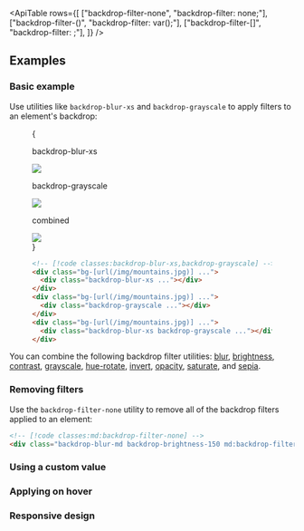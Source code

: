 

<ApiTable
  rows={[
    ["backdrop-filter-none", "backdrop-filter: none;"],
    ["backdrop-filter-(<custom-property>)", "backdrop-filter: var(<custom-property>);"],
    ["backdrop-filter-[<value>]", "backdrop-filter: <value>;"],
  ]}
/>

## Examples

### Basic example

Use utilities like `backdrop-blur-xs` and `backdrop-grayscale` to apply filters to an element's backdrop:

<Figure>

<Example padding={false}>
  {
    <div className="flex scroll-p-8 justify-start overflow-scroll sm:block sm:overflow-visible">
      <div className="flex shrink-0 items-center justify-around gap-6 p-8 font-mono font-bold sm:gap-4">
        <div className="flex shrink-0 flex-col items-center">
          <p className="mb-3 text-center font-mono text-sm font-medium text-gray-500 dark:text-gray-400">
            backdrop-blur-xs
          </p>
          <div className="relative">
            <div className="absolute inset-6 size-20 bg-white/30 backdrop-blur-xs"></div>
            <img
              className="size-32 rounded-lg object-cover"
              src="https://images.unsplash.com/photo-1554629947-334ff61d85dc?ixid=MnwxMjA3fDB8MHxwaG90by1wYWdlfHx8fGVufDB8fHx8&ixlib=rb-1.2.1&auto=format&fit=crop&w=1000&h=1000&q=90"
            />
            <div className="absolute inset-0 rounded-lg ring-1 ring-black/10 ring-inset"></div>
          </div>
        </div>
        <div className="flex shrink-0 flex-col items-center">
          <p className="mb-3 text-center font-mono text-sm font-medium text-gray-500 dark:text-gray-400">
            backdrop-grayscale
          </p>
          <div className="relative">
            <div className="absolute inset-6 size-20 bg-white/30 backdrop-grayscale"></div>
            <img
              className="size-32 rounded-lg object-cover"
              src="https://images.unsplash.com/photo-1554629947-334ff61d85dc?ixid=MnwxMjA3fDB8MHxwaG90by1wYWdlfHx8fGVufDB8fHx8&ixlib=rb-1.2.1&auto=format&fit=crop&w=1000&h=1000&q=90"
            />
            <div className="absolute inset-0 rounded-lg ring-1 ring-black/10 ring-inset"></div>
          </div>
        </div>
        <div className="flex shrink-0 flex-col items-center">
          <p className="mb-3 text-center font-mono text-sm font-medium text-gray-500 italic dark:text-gray-400">
            combined
          </p>
          <div className="relative">
            <div className="absolute inset-6 size-20 bg-white/30 backdrop-blur-xs backdrop-grayscale"></div>
            <img
              className="size-32 rounded-lg object-cover"
              src="https://images.unsplash.com/photo-1554629947-334ff61d85dc?ixid=MnwxMjA3fDB8MHxwaG90by1wYWdlfHx8fGVufDB8fHx8&ixlib=rb-1.2.1&auto=format&fit=crop&w=1000&h=1000&q=90"
            />
            <div className="absolute inset-0 rounded-lg ring-1 ring-black/10 ring-inset"></div>
          </div>
        </div>
      </div>
    </div>
  }
</Example>

```html
<!-- [!code classes:backdrop-blur-xs,backdrop-grayscale] -->
<div class="bg-[url(/img/mountains.jpg)] ...">
  <div class="backdrop-blur-xs ..."></div>
</div>
<div class="bg-[url(/img/mountains.jpg)] ...">
  <div class="backdrop-grayscale ..."></div>
</div>
<div class="bg-[url(/img/mountains.jpg)] ...">
  <div class="backdrop-blur-xs backdrop-grayscale ..."></div>
</div>
```

</Figure>

You can combine the following backdrop filter utilities: [blur](/docs/backdrop-filter-blur), [brightness](/docs/backdrop-filter-brightness), [contrast](/docs/backdrop-filter-contrast), [grayscale](/docs/backdrop-filter-grayscale), [hue-rotate](/docs/backdrop-filter-hue-rotate), [invert](/docs/backdrop-filter-invert), [opacity](/docs/backdrop-filter-opacity), [saturate](/docs/backdrop-filter-saturate), and [sepia](/docs/backdrop-filter-sepia).

### Removing filters

Use the `backdrop-filter-none` utility to remove all of the backdrop filters applied to an element:

```html
<!-- [!code classes:md:backdrop-filter-none] -->
<div class="backdrop-blur-md backdrop-brightness-150 md:backdrop-filter-none"></div>
```

### Using a custom value

<UsingACustomValue utility="backdrop-filter" value="url('filters.svg#filter-id')" name="backdrop filter" />

### Applying on hover

<TargetingSpecificStates
  property="backdrop-filter"
  defaultClass="backdrop-blur-sm"
  featuredClass="backdrop-filter-none"
/>

### Responsive design

<ResponsiveDesign property="backdrop-filter" defaultClass="backdrop-blur-sm" featuredClass="backdrop-filter-none" />
